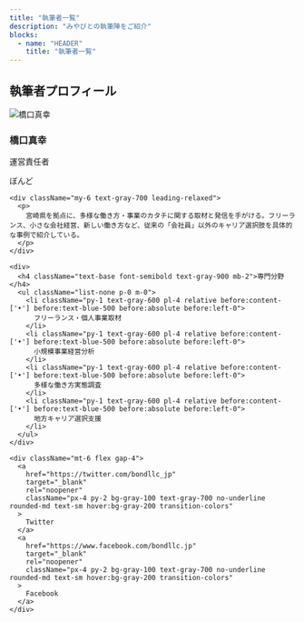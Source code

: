```yaml
---
title: "執筆者一覧"
description: "みやびとの執筆陣をご紹介"
blocks:
  - name: "HEADER"
    title: "執筆者一覧"
---
```


## 執筆者プロフィール

<div className="flex gap-8 p-8 border border-gray-300 rounded-xl bg-white my-8 max-md:flex-col max-md:text-center">
  <img
    src="/images/authors/author.jpg"
    alt="橋口真幸"
    className="w-30 h-30 rounded-full object-cover flex-shrink-0 max-md:self-center"
  />
  <div>
    <h3 className="text-2xl font-bold mb-2 text-gray-900">橋口真幸</h3>
    <p className="text-gray-500 font-medium">運営責任者</p>
    <p className="text-gray-600 text-sm mb-4">ぼんど</p>

    <div className="my-6 text-gray-700 leading-relaxed">
      <p>
        宮崎県を拠点に、多様な働き方・事業のカタチに関する取材と発信を手がける。フリーランス、小さな会社経営、新しい働き方など、従来の「会社員」以外のキャリア選択肢を具体的な事例で紹介している。
      </p>
    </div>

    <div>
      <h4 className="text-base font-semibold text-gray-900 mb-2">専門分野</h4>
      <ul className="list-none p-0 m-0">
        <li className="py-1 text-gray-600 pl-4 relative before:content-['•'] before:text-blue-500 before:absolute before:left-0">
          フリーランス・個人事業取材
        </li>
        <li className="py-1 text-gray-600 pl-4 relative before:content-['•'] before:text-blue-500 before:absolute before:left-0">
          小規模事業経営分析
        </li>
        <li className="py-1 text-gray-600 pl-4 relative before:content-['•'] before:text-blue-500 before:absolute before:left-0">
          多様な働き方実態調査
        </li>
        <li className="py-1 text-gray-600 pl-4 relative before:content-['•'] before:text-blue-500 before:absolute before:left-0">
          地方キャリア選択支援
        </li>
      </ul>
    </div>

    <div className="mt-6 flex gap-4">
      <a
        href="https://twitter.com/bondllc_jp"
        target="_blank"
        rel="noopener"
        className="px-4 py-2 bg-gray-100 text-gray-700 no-underline rounded-md text-sm hover:bg-gray-200 transition-colors"
      >
        Twitter
      </a>
      <a
        href="https://www.facebook.com/bondllc.jp"
        target="_blank"
        rel="noopener"
        className="px-4 py-2 bg-gray-100 text-gray-700 no-underline rounded-md text-sm hover:bg-gray-200 transition-colors"
      >
        Facebook
      </a>
    </div>
  </div>
</div>
